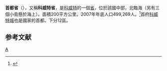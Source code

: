 {{Infobox GCC Governorate|
name = 科威特省|
arabic = {{rtl-lang|ar|ألعاصمه}}|
capital = [[科威特城|科威特城]]|
country = 科威特|
water =0|
latitude =29.366|
longitude =47.978|
area = 200|
population = 499,269|
population_as_of = 2007-12-31|
population_density = 約2,500|
isocode = KW-KU|
districts = 12|
footnotes = |
mapimage = Al Asimah in Kuwait.svg|
}}
'''首都省'''（{{lang-ar|العاصمه|Al Asimah}}），又稱'''科威特省'''，是[[科威特|科威特]]的一個[[科威特行政區劃|省]]，位於該國中部，北臨海（另有三個小島懸於海上）。面積200平方公里。2007年年底人口499,269人。<ref>[http://www.paci.gov.kw/Sttc/tblanalis02.aspx?Page=tblpopbygovnatsex {{lang|ar|نظام الإحصائيات|}}] {{webarchive|url=https://web.archive.org/web/20080505220320/http://www.paci.gov.kw/Sttc/tblanalis02.aspx?Page=tblpopbygovnatsex |date=2008-05-05 }}</ref>首府[[科威特城|科威特城]]也是國家的首都。下分12區。

== 参考文献 ==
{{Reflist}}

{{科威特行政區劃}}

[[Category:科威特行政區劃|A]]